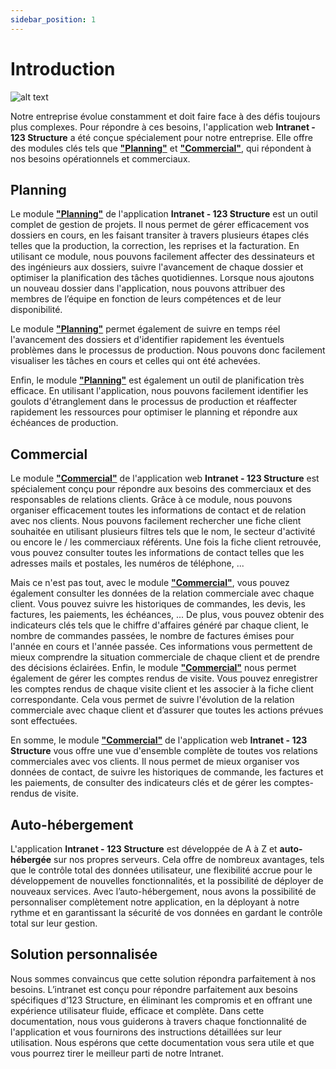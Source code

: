 ```yaml
---
sidebar_position: 1
---
```



# Introduction

![alt text]("/../../static/img/illustration/Writing-room-bro.svg)

Notre entreprise évolue constamment et doit faire face à des défis toujours plus complexes. Pour répondre à ces besoins, l'application web **Intranet - 123 Structure** a été conçue spécialement pour notre entreprise. Elle offre des modules clés tels que **["Planning"](/docs/planning)** et **["Commercial"](/docs/commercial)**, qui répondent à nos besoins opérationnels et commerciaux.

## Planning

Le module **["Planning"](/docs/planning)** de l'application **Intranet - 123 Structure** est un outil complet de gestion de projets. Il nous permet de gérer efficacement vos dossiers en cours, en les faisant transiter à travers plusieurs étapes clés telles que la production, la correction, les reprises et la facturation. En utilisant ce module, nous pouvons facilement affecter des dessinateurs et des ingénieurs aux dossiers, suivre l'avancement de chaque dossier et optimiser la planification des tâches quotidiennes.
Lorsque nous ajoutons un nouveau dossier dans l'application, nous pouvons attribuer des membres de l’équipe en fonction de leurs compétences et de leur disponibilité.

Le module **["Planning"](/docs/planning)** permet également de suivre en temps réel l'avancement des dossiers et d'identifier rapidement les éventuels problèmes dans le processus de production. Nous pouvons donc facilement visualiser les tâches en cours et celles qui ont été achevées.

Enfin, le module **["Planning"](/docs/planning)** est également un outil de planification très efficace. En utilisant l'application, nous pouvons facilement identifier les goulots d'étranglement dans le processus de production et réaffecter rapidement les ressources pour optimiser le planning et répondre aux échéances de production.

## Commercial

Le module **["Commercial"](/docs/commercial)** de l'application web **Intranet - 123 Structure** est spécialement conçu pour répondre aux besoins des commerciaux et des responsables de relations clients. Grâce à ce module, nous pouvons organiser efficacement toutes les informations de contact et de relation avec nos clients. Nous pouvons facilement rechercher une fiche client souhaitée en utilisant plusieurs filtres tels que le nom, le secteur d'activité ou encore le / les commerciaux référents. Une fois la fiche client retrouvée, vous pouvez consulter toutes les informations de contact telles que les adresses mails et postales, les numéros de téléphone, ...

Mais ce n'est pas tout, avec le module **["Commercial"](/docs/commercial)**, vous pouvez également consulter les données de la relation commerciale avec chaque client. Vous pouvez suivre les historiques de commandes, les devis, les factures, les paiements, les échéances, ... De plus, vous pouvez obtenir des indicateurs clés tels que le chiffre d'affaires généré par chaque client, le nombre de commandes passées, le nombre de factures émises pour l'année en cours et l'année passée. Ces informations vous permettent de mieux comprendre la situation commerciale de chaque client et de prendre des décisions éclairées.
Enfin, le module **["Commercial"](/docs/commercial)** nous permet également de gérer les comptes rendus de visite. Vous pouvez enregistrer les comptes rendus de chaque visite client et les associer à la fiche client correspondante. Cela vous permet de suivre l'évolution de la relation commerciale avec chaque client et d’assurer que toutes les actions prévues sont effectuées.

En somme, le module **["Commercial"](/docs/commercial)** de l'application web **Intranet - 123 Structure** vous offre une vue d'ensemble complète de toutes vos relations commerciales avec vos clients. Il nous permet de mieux organiser vos données de contact, de suivre les historiques de commande, les factures et les paiements, de consulter des indicateurs clés et de gérer les comptes-rendus de visite.

## Auto-hébergement

L'application **Intranet - 123 Structure** est développée de A à Z et **auto-hébergée** sur nos propres serveurs. Cela offre de nombreux avantages, tels que le contrôle total des données utilisateur, une flexibilité accrue pour le développement de nouvelles fonctionnalités, et la possibilité de déployer de nouveaux services. Avec l’auto-hébergement, nous avons la possibilité de personnaliser complètement notre application, en la déployant à notre rythme et en garantissant la sécurité de vos données en gardant le contrôle total sur leur gestion.

## Solution personnalisée

Nous sommes convaincus que cette solution répondra parfaitement à nos besoins. L’intranet est conçu pour répondre parfaitement aux besoins spécifiques d’123 Structure, en éliminant les compromis et en offrant une expérience utilisateur fluide, efficace et complète. Dans cette documentation, nous vous guiderons à travers chaque fonctionnalité de l'application et vous fournirons des instructions détaillées sur leur utilisation. Nous espérons que cette documentation vous sera utile et que vous pourrez tirer le meilleur parti de notre Intranet.
